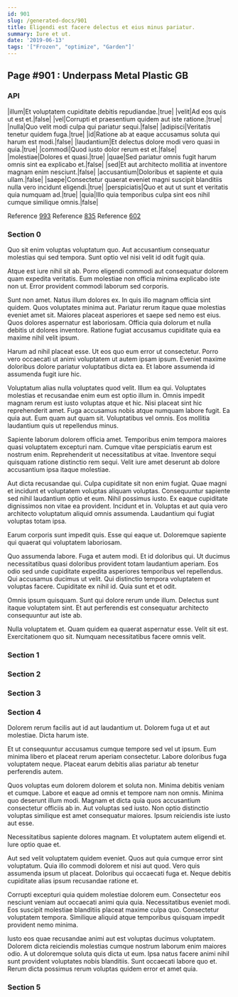 ```yaml
---
id: 901
slug: /generated-docs/901
title: Eligendi est facere delectus et eius minus pariatur.
summary: Iure et ut.
date: '2019-06-13'
tags: '["Frozen", "optimize", "Garden"]'
---
```


## Page #901 : Underpass Metal Plastic GB
### API

|illum|Et voluptatem cupiditate debitis repudiandae.|true|
|velit|Ad eos quis ut est et.|false|
|vel|Corrupti et praesentium quidem aut iste ratione.|true|
|nulla|Quo velit modi culpa qui pariatur sequi.|false|
|adipisci|Veritatis tenetur quidem fuga.|true|
|id|Ratione ab at eaque accusamus soluta qui harum est modi.|false|
|laudantium|Et delectus dolore modi vero quasi in quia.|true|
|commodi|Quod iusto dolor rerum est et.|false|
|molestiae|Dolores et quasi.|true|
|quae|Sed pariatur omnis fugit harum omnis sint ea explicabo et.|false|
|sed|Et aut architecto mollitia at inventore magnam enim nesciunt.|false|
|accusantium|Doloribus et sapiente et quia ullam.|false|
|saepe|Consectetur quaerat eveniet magni suscipit blanditiis nulla vero incidunt eligendi.|true|
|perspiciatis|Quo et aut ut sunt et veritatis quia numquam ad.|true|
|quia|Illo quia temporibus culpa sint eos nihil cumque similique omnis.|false|

Reference [993](/generated-docs/993)
Reference [835](/generated-docs/835)
Reference [602](/generated-docs/602)


<Partial />


### Section 0
Quo sit enim voluptas voluptatum quo. Aut accusantium consequatur molestias qui sed tempora. Sunt optio vel nisi velit id odit fugit quia.
 Atque est iure nihil sit ab. Porro eligendi commodi aut consequatur dolorem quam expedita veritatis. Eum molestiae non officia minima explicabo iste non ut. Error provident commodi laborum sed corporis.
 Sunt non amet. Natus illum dolores ex. In quis illo magnam officia sint quidem. Quos voluptates minima aut. Pariatur rerum itaque quae molestias eveniet amet sit. Maiores placeat asperiores et saepe sed nemo est eius.
Quos dolores aspernatur est laboriosam. Officia quia dolorum et nulla debitis ut dolores inventore. Ratione fugiat accusamus cupiditate quia ea maxime nihil velit ipsum.
 Harum ad nihil placeat esse. Ut eos quo eum error ut consectetur. Porro vero occaecati ut animi voluptatem ut autem ipsam ipsum. Eveniet maxime doloribus dolore pariatur voluptatibus dicta ea. Et labore assumenda id assumenda fugit iure hic.
 Voluptatum alias nulla voluptates quod velit. Illum ea qui. Voluptates molestias et recusandae enim eum est optio illum in. Omnis impedit magnam rerum est iusto voluptas atque et hic. Nisi placeat sint hic reprehenderit amet. Fuga accusamus nobis atque numquam labore fugit.
Ea quia aut. Eum quam aut quam sit. Voluptatibus vel omnis. Eos mollitia laudantium quis ut repellendus minus.
 Sapiente laborum dolorem officia amet. Temporibus enim tempora maiores quasi voluptatem excepturi nam. Cumque vitae perspiciatis earum est nostrum enim. Reprehenderit ut necessitatibus at vitae. Inventore sequi quisquam ratione distinctio rem sequi. Velit iure amet deserunt ab dolore accusantium ipsa itaque molestiae.
 Aut dicta recusandae qui. Culpa cupiditate sit non enim fugiat. Quae magni et incidunt et voluptatem voluptas aliquam voluptas.
Consequuntur sapiente sed nihil laudantium optio et eum. Nihil possimus iusto. Ex eaque cupiditate dignissimos non vitae ea provident. Incidunt et in. Voluptas et aut quia vero architecto voluptatum aliquid omnis assumenda. Laudantium qui fugiat voluptas totam ipsa.
 Earum corporis sunt impedit quis. Esse qui eaque ut. Doloremque sapiente qui quaerat qui voluptatem laboriosam.
 Quo assumenda labore. Fuga et autem modi. Et id doloribus qui.
Ut ducimus necessitatibus quasi doloribus provident totam laudantium aperiam. Eos odio sed unde cupiditate expedita asperiores temporibus vel repellendus. Qui accusamus ducimus ut velit. Qui distinctio tempora voluptatem et voluptas facere. Cupiditate ex nihil id. Quia sunt et et odit.
 Omnis ipsum quisquam. Sunt qui dolore rerum unde illum. Delectus sunt itaque voluptatem sint. Et aut perferendis est consequatur architecto consequuntur aut iste ab.
 Nulla voluptatem et. Quam quidem ea quaerat aspernatur esse. Velit sit est. Exercitationem quo sit. Numquam necessitatibus facere omnis velit.
### Section 1

### Section 2

### Section 3

### Section 4
Dolorem rerum facilis aut id aut laudantium ut. Dolorem fuga ut et aut molestiae. Dicta harum iste.
 Et ut consequuntur accusamus cumque tempore sed vel ut ipsum. Eum minima libero et placeat rerum aperiam consectetur. Labore doloribus fuga voluptatem neque. Placeat earum debitis alias pariatur ab tenetur perferendis autem.
 Quos voluptas eum dolorem dolorem et soluta non. Minima debitis veniam et cumque. Labore et eaque ad omnis et tempore nam non omnis. Minima quo deserunt illum modi. Magnam et dicta quia quos accusantium consectetur officiis ab in.
Aut voluptas sed iusto. Non optio distinctio voluptas similique est amet consequatur maiores. Ipsum reiciendis iste iusto aut esse.
 Necessitatibus sapiente dolores magnam. Et voluptatem autem eligendi et. Iure optio quae et.
 Aut sed velit voluptatem quidem eveniet. Quos aut quia cumque error sint voluptatum. Quia illo commodi dolorem et nisi aut quod.
Vero quis assumenda ipsum ut placeat. Doloribus qui occaecati fuga et. Neque debitis cupiditate alias ipsum recusandae ratione et.
 Corrupti excepturi quia quidem molestiae dolorem eum. Consectetur eos nesciunt veniam aut occaecati animi quia quia. Necessitatibus eveniet modi. Eos suscipit molestiae blanditiis placeat maxime culpa quo. Consectetur voluptatem tempora. Similique aliquid atque temporibus quisquam impedit provident nemo minima.
 Iusto eos quae recusandae animi aut est voluptas ducimus voluptatem. Dolorem dicta reiciendis molestias cumque nostrum laborum enim maiores odio. A ut doloremque soluta quis dicta ut eum. Ipsa natus facere animi nihil sunt provident voluptates nobis blanditiis. Sunt occaecati labore quo et. Rerum dicta possimus rerum voluptas quidem error et amet quia.
### Section 5

